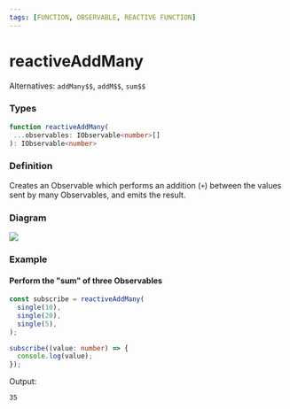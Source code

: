 ```yaml
---
tags: [FUNCTION, OBSERVABLE, REACTIVE FUNCTION]
---
```


# reactiveAddMany

Alternatives: `addMany$$`, `addM$$`, `sum$$`

### Types

```ts
function reactiveAddMany(
 ...observables: IObservable<number>[]
): IObservable<number>
```

### Definition

Creates an Observable which performs an addition (`+`) between the values sent by many Observables, and emits the result.

### Diagram

![](example-diagram.svg)

### Example

#### Perform the "sum" of three Observables

```ts
const subscribe = reactiveAddMany(
  single(10),
  single(20),
  single(5),
);

subscribe((value: number) => {
  console.log(value);
});
```

Output:

```text
35
```
